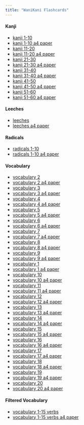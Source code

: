 ```yaml
---
title: "WaniKani Flashcards"
--- 
```


#### Kanji

- [kanji 1-10](kanji-1-10.pdf)
- [kanji 1-10 a4 paper ](kanji-1-10-a4.pdf)
- [kanji 11-20](kanji-11-20.pdf)
- [kanji 11-20 a4 paper ](kanji-11-20-a4.pdf)
- [kanji 21-30](kanji-21-30.pdf)
- [kanji 21-30 a4 paper ](kanji-21-30-a4.pdf)
- [kanji 31-40](kanji-31-40.pdf)
- [kanji 31-40 a4 paper ](kanji-31-40-a4.pdf)
- [kanji 41-50](kanji-41-50.pdf)
- [kanji 41-50 a4 paper ](kanji-41-50-a4.pdf)
- [kanji 51-60](kanji-51-60.pdf)
- [kanji 51-60 a4 paper ](kanji-51-60-a4.pdf)

#### Leeches

- [leeches](leeches.pdf)
- [leeches a4 paper ](leeches-a4.pdf)

#### Radicals

- [radicals 1-10](radicals-1-10.pdf)
- [radicals 1-10 a4 paper ](radicals-1-10-a4.pdf)

#### Vocabulary

- [vocabulary 2](vocab-2.pdf)
- [vocabulary 2 a4 paper ](vocab-2-a4.pdf)
- [vocabulary 3](vocab-3.pdf)
- [vocabulary 3 a4 paper ](vocab-3-a4.pdf)
- [vocabulary 4](vocab-4.pdf)
- [vocabulary 4 a4 paper ](vocab-4-a4.pdf)
- [vocabulary 5](vocab-5.pdf)
- [vocabulary 5 a4 paper ](vocab-5-a4.pdf)
- [vocabulary 6](vocab-6.pdf)
- [vocabulary 6 a4 paper ](vocab-6-a4.pdf)
- [vocabulary 7](vocab-7.pdf)
- [vocabulary 7 a4 paper ](vocab-7-a4.pdf)
- [vocabulary 8](vocab-8.pdf)
- [vocabulary 8 a4 paper ](vocab-8-a4.pdf)
- [vocabulary 9](vocab-9.pdf)
- [vocabulary 9 a4 paper ](vocab-9-a4.pdf)
- [vocabulary 1](vocab-1.pdf)
- [vocabulary 1 a4 paper ](vocab-1-a4.pdf)
- [vocabulary 10](vocab-10.pdf)
- [vocabulary 10 a4 paper ](vocab-10-a4.pdf)
- [vocabulary 11](vocab-11.pdf)
- [vocabulary 11 a4 paper ](vocab-11-a4.pdf)
- [vocabulary 12](vocab-12.pdf)
- [vocabulary 12 a4 paper ](vocab-12-a4.pdf)
- [vocabulary 13](vocab-13.pdf)
- [vocabulary 13 a4 paper ](vocab-13-a4.pdf)
- [vocabulary 14](vocab-14.pdf)
- [vocabulary 14 a4 paper ](vocab-14-a4.pdf)
- [vocabulary 15](vocab-15.pdf)
- [vocabulary 15 a4 paper ](vocab-15-a4.pdf)
- [vocabulary 16](vocab-16.pdf)
- [vocabulary 16 a4 paper ](vocab-16-a4.pdf)
- [vocabulary 17](vocab-17.pdf)
- [vocabulary 17 a4 paper ](vocab-17-a4.pdf)
- [vocabulary 18](vocab-18.pdf)
- [vocabulary 18 a4 paper ](vocab-18-a4.pdf)
- [vocabulary 19](vocab-19.pdf)
- [vocabulary 19 a4 paper ](vocab-19-a4.pdf)
- [vocabulary 20](vocab-20.pdf)
- [vocabulary 20 a4 paper ](vocab-20-a4.pdf)

#### Filtered Vocabulary

- [vocabulary 1-15 verbs](vocab-1-15-verbs.pdf)
- [vocabulary 1-15 verbs a4 paper ](vocab-1-15-verbs-a4.pdf)


